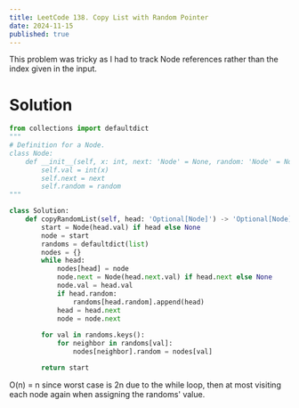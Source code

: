 ---
title: LeetCode 138. Copy List with Random Pointer
date: 2024-11-15
published: true
---

This problem was tricky as I had to track Node references rather than the index given in the input.

# Solution
```python
from collections import defaultdict
"""
# Definition for a Node.
class Node:
    def __init__(self, x: int, next: 'Node' = None, random: 'Node' = None):
        self.val = int(x)
        self.next = next
        self.random = random
"""

class Solution:
    def copyRandomList(self, head: 'Optional[Node]') -> 'Optional[Node]':
        start = Node(head.val) if head else None
        node = start
        randoms = defaultdict(list)
        nodes = {}
        while head:
            nodes[head] = node
            node.next = Node(head.next.val) if head.next else None
            node.val = head.val
            if head.random:
                randoms[head.random].append(head)
            head = head.next
            node = node.next
        
        for val in randoms.keys():
            for neighbor in randoms[val]:
                nodes[neighbor].random = nodes[val]

        return start
```
O(n) = n since worst case is 2n due to the while loop, then at most visiting each node again when assigning the randoms' value.